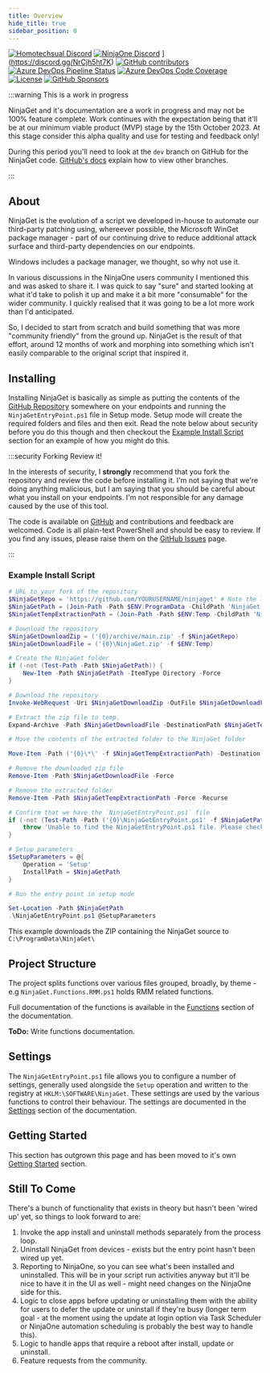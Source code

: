 ```yaml
---
title: Overview
hide_title: true
sidebar_position: 0
---
```


[![Homotechsual Discord](https://img.shields.io/discord/1075421628424523816?style=for-the-badge&logo=discord&logoColor=white&label=Homotechsual%20Discord)](https://discord.gg/NrCjh5ht7K)
[![NinjaOne Discord](https://img.shields.io/discord/676451788395642880?style=for-the-badge&logo=discord&logoColor=white&label=NinjaOne%20Discord)](https://discord.gg/NinjaOne)
](https://discord.gg/NrCjh5ht7K)
[![GitHub contributors](https://img.shields.io/github/contributors/homotechsual/ninjaget?style=for-the-badge&logo=github)](https://github.com/homotechsual/ninjaget/)
[![Azure DevOps Pipeline Status](https://img.shields.io/azure-devops/tests/MSPsUK/MSPsUK/4?style=for-the-badge)](https://dev.azure.com/MSPsUK/NinjaGet/_build?definitionId=4)
[![Azure DevOps Code Coverage](https://img.shields.io/azure-devops/coverage/MSPsUK/MSPsUK/4?style=for-the-badge)](https://dev.azure.com/MSPsUK/NinjaGet/_build?definitionId=4)
[![License](https://img.shields.io/github/license/homotechsual/HaloAPI?style=for-the-badge)](https://mit.license.homotechsual.dev)
[![GitHub Sponsors](https://img.shields.io/github/sponsors/homotechsual?style=for-the-badge)](https://github.com/sponsors/homotechsual/)

:::warning This is a work in progress

NinjaGet and it's documentation are a work in progress and may not be 100% feature complete. Work continues with the expectation being that it'll be at our minimum viable product (MVP) stage by the 15th October 2023. At this stage consider this alpha quality and use for testing and feedback only!

During this period you'll need to look at the `dev` branch on GitHub for the NinjaGet code. [GitHub's docs](https://docs.github.com/en/repositories/configuring-branches-and-merges-in-your-repository/managing-branches-in-your-repository/viewing-branches-in-your-repository) explain how to view other branches.

:::

## About

NinjaGet is the evolution of a script we developed in-house to automate our third-party patching using, whereever possible, the Microsoft WinGet package manager - part of our continuing drive to reduce additional attack surface and third-party dependencies on our endpoints.

Windows includes a package manager, we thought, so why not use it.

In various discussions in the NinjaOne users community I mentioned this and was asked to share it. I was quick to say "sure" and started looking at what it'd take to polish it up and make it a bit more "consumable" for the wider community. I quickly realised that it was going to be a lot more work than I'd anticipated.

So, I decided to start from scratch and build something that was more "community friendly" from the ground up. NinjaGet is the result of that effort, around 12 months of work and morphing into something which isn't easily comparable to the original script that inspired it. 

## Installing

Installing NinjaGet is basically as simple as putting the contents of the [GitHub Repository](https://github.com/homotechsual/ninjaget) somewhere on your endpoints and running the `NinjaGetEntryPoint.ps1` file in Setup mode. Setup mode will create the required folders and files and then exit. Read the note below about security before you do this though and then checkout the [Example Install Script](#example-install-script) section for an example of how you might do this.

:::security Forking Review it!

In the interests of security, I **strongly** recommend that you fork the repository and review the code before installing it. I'm not saying that we're doing anything malicious, but I am saying that you should be careful about what you install on your endpoints. I'm not responsible for any damage caused by the use of this tool.

The code is available on [GitHub](https://github.com/homotechsual/ninjaget) and contributions and feedback are welcomed. Code is all plain-text PowerShell and should be easy to review. If you find any issues, please raise them on the [GitHub Issues](https://github.com/homotechsual/ninjaget/issues) page.

:::

### Example Install Script

```powershell
# URL to your fork of the repository
$NinjaGetRepo = 'https://github.com/YOURUSERNAME/ninjaget' # Note the lack of trailing `/` please.
$NinjaGetPath = (Join-Path -Path $ENV:ProgramData -ChildPath 'NinjaGet')
$NinjaGetTempExtractionPath = (Join-Path -Path $ENV:Temp -ChildPath 'NinjaGet')

# Download the repository
$NinjaGetDownloadZip = ('{0}/archive/main.zip' -f $NinjaGetRepo)
$NinjaGetDownloadFile = ('{0}\NinjaGet.zip' -f $ENV:Temp)

# Create the NinjaGet folder
if (-not (Test-Path -Path $NinjaGetPath)) {
    New-Item -Path $NinjaGetPath -ItemType Directory -Force
}

# Download the repository
Invoke-WebRequest -Uri $NinjaGetDownloadZip -OutFile $NinjaGetDownloadFile

# Extract the zip file to temp.
Expand-Archive -Path $NinjaGetDownloadFile -DestinationPath $NinjaGetTempExtractionPath -Force

# Move the contents of the extracted folder to the NinjaGet folder

Move-Item -Path ('{0}\*\' -f $NinjaGetTempExtractionPath) -Destination $NinjaGetPath -Force -Verbose -Recurse

# Remove the downloaded zip file
Remove-Item -Path $NinjaGetDownloadFile -Force

# Remove the extracted folder
Remove-Item -Path $NinjaGetTempExtractionPath -Force -Recurse

# Confirm that we have the `NinjaGetEntryPoint.ps1` file
if (-not (Test-Path -Path ('{0}\NinjaGetEntryPoint.ps1' -f $NinjaGetPath))) {
    throw 'Unable to find the NinjaGetEntryPoint.ps1 file. Please check the installation.'
}

# Setup parameters
$SetupParameters = @{
    Operation = 'Setup'
    InstallPath = $NinjaGetPath
}

# Run the entry point in setup mode

Set-Location -Path $NinjaGetPath
.\NinjaGetEntryPoint.ps1 @SetupParameters
```

This example downloads the ZIP containing the NinjaGet source to `C:\ProgramData\NinjaGet\`

## Project Structure

The project splits functions over various files grouped, broadly, by theme - e.g `NinjaGet.Functions.RMM.ps1` holds RMM related functions.

Full documentation of the functions is available in the [Functions](./functions/) section of the documentation.

**ToDo:** Write functions documentation.

## Settings

The `NinjaGetEntryPoint.ps1` file allows you to configure a number of settings, generally used alongside the `Setup` operation and written to the registry at `HKLM:\SOFTWARE\NinjaGet`. These settings are used by the various functions to control their behaviour. The settings are documented in the [Settings](./settings/) section of the documentation.

## Getting Started

This section has outgrown this page and has been moved to it's own [Getting Started](./ninjaget/category/getting-started/) section.

## Still To Come

There's a bunch of functionality that exists in theory but hasn't been 'wired up' yet, so things to look forward to are:

1. Invoke the app install and uninstall methods separately from the process loop.
2. Uninstall NinjaGet from devices - exists but the entry point hasn't been wired up yet.
3. Reporting to NinjaOne, so you can see what's been installed and uninstalled. This will be in your script run activities anyway but it'll be nice to have it in the UI as well - might need changes on the NinjaOne side for this.
4. Logic to close apps before updating or uninstalling them with the ability for users to defer the update or uninstall if they're busy (longer term goal - at the moment using the update at login option via Task Scheduler or NinjaOne automation scheduling is probably the best way to handle this).
5. Logic to handle apps that require a reboot after install, update or uninstall.
5. Feature requests from the community.
